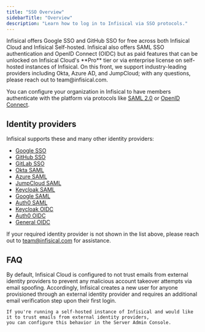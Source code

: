 ```yaml
---
title: "SSO Overview"
sidebarTitle: "Overview"
description: "Learn how to log in to Infisical via SSO protocols."
---
```


<Info>
  Infisical offers Google SSO and GitHub SSO for free across both Infisical
  Cloud and Infisical Self-hosted. Infisical also offers SAML SSO authentication
  and OpenID Connect (OIDC) but as paid features that can be unlocked on
  Infisical Cloud's **Pro** tier or via enterprise license on self-hosted
  instances of Infisical. On this front, we support industry-leading providers
  including Okta, Azure AD, and JumpCloud; with any questions, please reach out
  to team@infisical.com.
</Info>

You can configure your organization in Infisical to have members authenticate with the platform via protocols like [SAML 2.0](https://en.wikipedia.org/wiki/SAML_2.0) or [OpenID Connect](https://openid.net/specs/openid-connect-core-1_0.html).

## Identity providers

Infisical supports these and many other identity providers:

- [Google SSO](/documentation/platform/sso/google)
- [GitHub SSO](/documentation/platform/sso/github)
- [GitLab SSO](/documentation/platform/sso/gitlab)
- [Okta SAML](/documentation/platform/sso/okta)
- [Azure SAML](/documentation/platform/sso/azure)
- [JumpCloud SAML](/documentation/platform/sso/jumpcloud)
- [Keycloak SAML](/documentation/platform/sso/keycloak-saml)
- [Google SAML](/documentation/platform/sso/google-saml)
- [Auth0 SAML](/documentation/platform/sso/auth0-saml)
- [Keycloak OIDC](/documentation/platform/sso/keycloak-oidc)
- [Auth0 OIDC](/documentation/platform/sso/auth0-oidc)
- [General OIDC](/documentation/platform/sso/general-oidc)

If your required identity provider is not shown in the list above, please reach out to [team@infisical.com](mailto:team@infisical.com) for assistance.

## FAQ

<AccordionGroup>
  <Accordion title="Why does Infisical require additional email verification for users connected via SAML?">
    By default, Infisical Cloud is configured to not trust emails from external
    identity providers to prevent any malicious account takeover attempts via
    email spoofing. Accordingly, Infisical creates a new user for anyone provisioned
    through an external identity provider and requires an additional email
    verification step upon their first login.

    If you're running a self-hosted instance of Infisical and would like it to trust emails from external identity providers,
    you can configure this behavior in the Server Admin Console.

  </Accordion>
</AccordionGroup>
